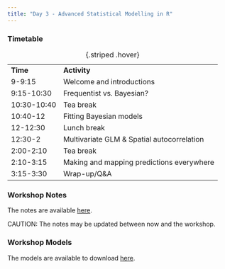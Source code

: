```yaml
---
title: "Day 3 - Advanced Statistical Modelling in R"
---
```


### Timetable

|             |                                            |
|-------------|--------------------------------------------|
| **Time**    | **Activity**                               |
| 9-9:15      | Welcome and introductions                  |
| 9:15-10:30  | Frequentist vs. Bayesian?                  |
| 10:30-10:40 | Tea break                                  |
| 10:40-12    | Fitting Bayesian models                    |
| 12-12:30    | Lunch break                                |
| 12:30-2     | Multivariate GLM & Spatial autocorrelation |
| 2:00-2:10   | Tea break                                  |
| 2:10-3:15   | Making and mapping predictions everywhere  |
| 3:15-3:30   | Wrap-up/Q&A                                |

: {.striped .hover}

### Workshop Notes

The notes are available [here](Statistical-modelling-Part_2.html){target="_blank"}.

CAUTION: The notes may be updated between now and the workshop.

### Workshop Models

The models are available to download [here](models.zip){target="_blank"}.
